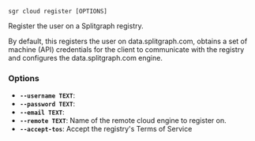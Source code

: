 
```sgr cloud register [OPTIONS] ```

Register the user on a Splitgraph registry.

By default, this registers the user on data.splitgraph.com,
obtains a set of machine (API) credentials for the client to communicate
with the registry and configures the data.splitgraph.com engine.

### Options

  * **`--username TEXT`**: 
  * **`--password TEXT`**: 
  * **`--email TEXT`**: 
  * **`--remote TEXT`**: Name of the remote cloud engine to register on.
  * **`--accept-tos`**: Accept the registry's Terms of Service
